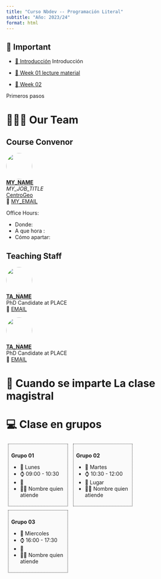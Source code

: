 ---
title: "Curso Nbdev -- Programación Literal"
subtitle: "Año: 2023/24"
format: html
---

::: {.callout-important collapse=false}
## 📢 Important



- [🎺 Introducción](/2023/weeks/week01/page.qmd) Introducción 

- [👣 Week 01 lecture material](/2023/weeks/week03/page_1pasos.qmd) 

- [👣 Week 02 ](/2023/weeks/week03/page_1pasos.qmd) 


Primeros pasos

:::


# 🧑🏻‍🏫 Our Team

::: {.panel-tabset}
## Course Convenor


![](/figures/people/professor_octopus.png){fig-align="left" fig-alt="Dr. J. Miguel Salazar" style="object-fit: cover;width:5em;height:5em;border-radius: 50%;"}  
**[MY_NAME](#)** <br/>
_MY_JOB_TITLE_ <br/>
[CentroGeo](#)</a><br/>
📧 [MY_EMAIL](mailto: msalazar@centrogeo.edu.mx)

Office Hours: 

- Donde:
- A que hora :
- Cómo apartar:

## Teaching Staff

![](/figures/people/ta_octopunian.png){fig-align="left" fig-alt="Nombre quien atiende" style="object-fit: cover;width:5em;height:5em;border-radius: 50%;"}  
**[TA_NAME](#)** <br/>
PhD Candidate at PLACE <br> 
📧 [EMAIL](mailto:)

![](/figures/people/ta_octopunian2.png){fig-align="left" fig-alt="Nombre quien atiende 2" style="object-fit: cover;width:5em;height:5em;border-radius: 50%;"}  
**[TA_NAME](#)** <br/>
PhD Candidate at PLACE <br> 
📧 [EMAIL](mailto:)


:::

# 📍 Cuando se imparte La clase magistral

  

# 💻 Clase en grupos 

::: {style="display:inline-block;width: 28.5%;border-style: dotted;border-width: 1px;border-color: &quot;#fefefe&quot;; margin:1%;padding:1.5%;background-color:#fafafa"}

**Grupo 01**

- 📆 Lunes
- ⌚ 09:00 - 10:30
- 📍 
- 🧑‍🏫 Nombre quien atiende
:::


::: {style="display:inline-block;width: 28.5%;border-style: dotted;border-width: 1px;border-color: &quot;#fefefe&quot;; margin:1%;padding:1.5%;background-color:#fafafa"}
**Grupo 02**

            
- 📆 Martes
- ⌚ 10:30 - 12:00
- 📍 Lugar
- 🧑‍🏫 Nombre quien atiende
            
:::

::: {style="display:inline-block;width: 28.5%;border-style: dotted;border-width: 1px;border-color: &quot;#fefefe&quot;; margin:1%;padding:1.5%;background-color:#fafafa"}
**Grupo 03**

- 📆 Miercoles
- ⌚ 16:00 - 17:30
- 📍 
- 🧑‍🏫 Nombre quien atiende
:::
